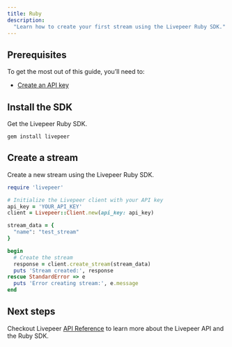 ```yaml
---
title: Ruby
description:
  "Learn how to create your first stream using the Livepeer Ruby SDK."
---
```


## Prerequisites

To get the most out of this guide, you’ll need to:

- [Create an API key](https://livepeer.studio/dashboard/developers/api-keys)

## Install the SDK

Get the Livepeer Ruby SDK.

```
gem install livepeer
```

## Create a stream

Create a new stream using the Livepeer Ruby SDK.

```ruby
require 'livepeer'

# Initialize the Livepeer client with your API key
api_key = 'YOUR_API_KEY'
client = Livepeer::Client.new(api_key: api_key)

stream_data = {
  "name": "test_stream"
}

begin
  # Create the stream
  response = client.create_stream(stream_data)
  puts 'Stream created:', response
rescue StandardError => e
  puts 'Error creating stream:', e.message
end

```

## Next steps

Checkout Livepeer [API Reference](/api-reference) to learn more about the
Livepeer API and the Ruby SDK.
